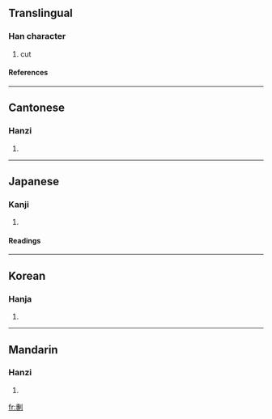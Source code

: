 ==Translingual==
===Han character===
{{Han char|rad=刀|as=11|sn=13|four=5230<sub>0</sub>|canj=十戈中弓 (JILN)}}
# cut
====References====
{{Han ref|kx=0143.190|dkj=02148|dj=0324.060|hdz=10353.020|uh=5278|ud=21112|bh=DCC7|bd=56519}}
----
==Cantonese==
===Hanzi===
{{yue-hanzi|jyut=|y=jyun1}}
# {{defn|Cantonese}}
----
==Japanese==
===Kanji===
{{ja-kanji|grade=|rs=刀11}}
# {{defn|Japanese}} 
====Readings====
{{ja-readings|on=[[たん]] (tan), [[だん]] (dan), [[せん]] (sen)|kun=[[きる]] (kiru), [[さく]] (saku), [[たつ]] (tatsu), [[ほしいまま]] (hoshiimama)}}
----
==Korean==
===Hanja===
{{ko-hanja|hangeul=[[단]], [[전]]|rv=dan, jeon|mr=tan, chŏn}}
# {{defn|Korean}}
----
==Mandarin==
===Hanzi===
{{cmn-hanzi|pin=[[tuán]] (tuan2)|wg=t'uan<sup>2</sup>}}
# {{defn|Mandarin}}

[[fr:剸]]